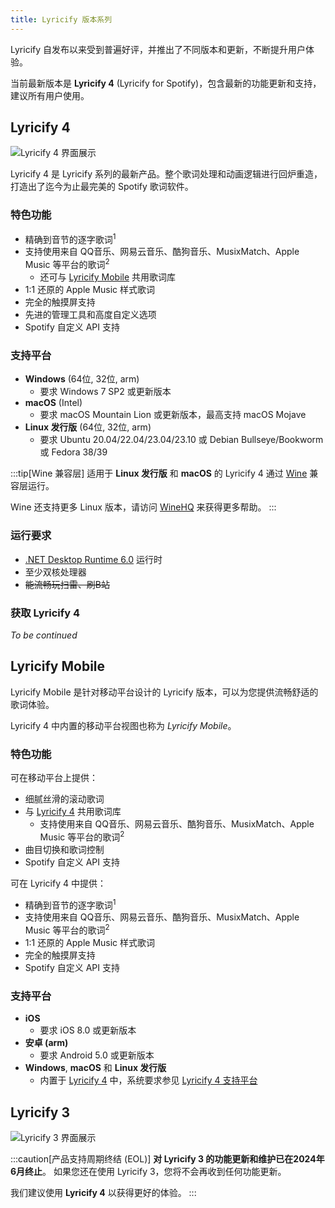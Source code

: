 ```yaml
---
title: Lyricify 版本系列
---
```


Lyricify 自发布以来受到普遍好评，并推出了不同版本和更新，不断提升用户体验。

当前最新版本是 **Lyricify 4** (Lyricify for Spotify)，包含最新的功能更新和支持，建议所有用户使用。

## Lyricify 4

![Lyricify 4 界面展示](@assets/get-started/versions/lyricify-4-zh-cn.png)

Lyricify 4 是 Lyricify 系列的最新产品。整个歌词处理和动画逻辑进行回炉重造，打造出了迄今为止最完美的 Spotify 歌词软件。

### 特色功能

- 精确到音节的逐字歌词<sup>1</sup>
- 支持使用来自 QQ音乐、网易云音乐、酷狗音乐、MusixMatch、Apple Music 等平台的歌词<sup>2</sup>
  - 还可与 [Lyricify Mobile](#lyricify-mobile) 共用歌词库
- 1:1 还原的 Apple Music 样式歌词
- 完全的触摸屏支持
- 先进的管理工具和高度自定义选项
- Spotify 自定义 API 支持

### 支持平台

- **Windows** (64位, 32位, arm)
  - 要求 Windows 7 SP2 或更新版本
- **macOS** (Intel)
  - 要求 macOS Mountain Lion 或更新版本，最高支持 macOS Mojave
- **Linux 发行版** (64位, 32位, arm)
  - 要求 Ubuntu 20.04/22.04/23.04/23.10 或 Debian Bullseye/Bookworm 或 Fedora 38/39

:::tip[Wine 兼容层]
适用于 **Linux 发行版** 和 **macOS** 的 Lyricify 4 通过 [Wine](https://www.winehq.org/) 兼容层运行。

Wine 还支持更多 Linux 版本，请访问 [WineHQ](https://www.winehq.org/) 来获得更多帮助。
:::

### 运行要求

- [.NET Desktop Runtime 6.0](https://dotnet.microsoft.com/zh-cn/download/dotnet/6.0) 运行时
- 至少双核处理器
- ~~能流畅玩扫雷、刷B站~~

### 获取 Lyricify 4

_To be continued_

## Lyricify Mobile

Lyricify Mobile 是针对移动平台设计的 Lyricify 版本，可以为您提供流畅舒适的歌词体验。

Lyricify 4 中内置的移动平台视图也称为 _Lyricify Mobile_。

### 特色功能

可在移动平台上提供：

- 细腻丝滑的滚动歌词
- 与 [Lyricify 4](#lyricify-4) 共用歌词库
  - 支持使用来自 QQ音乐、网易云音乐、酷狗音乐、MusixMatch、Apple Music 等平台的歌词<sup>2</sup>
- 曲目切换和歌词控制
- Spotify 自定义 API 支持

可在 Lyricify 4 中提供：

- 精确到音节的逐字歌词<sup>1</sup>
- 支持使用来自 QQ音乐、网易云音乐、酷狗音乐、MusixMatch、Apple Music 等平台的歌词<sup>2</sup>
- 1:1 还原的 Apple Music 样式歌词
- 完全的触摸屏支持
- Spotify 自定义 API 支持

### 支持平台

- **iOS**
  - 要求 iOS 8.0 或更新版本
- **安卓 (arm)**
  - 要求 Android 5.0 或更新版本
- **Windows**, **macOS** 和 **Linux 发行版**
  - 内置于 [Lyricify 4](#lyricify-4) 中，系统要求参见 [Lyricify 4 支持平台](#支持平台)

## Lyricify 3

![Lyricify 3 界面展示](@assets/get-started/versions/lyricify-3-zh-cn.png)

:::caution[产品支持周期终结 (EOL)]
**对 Lyricify 3 的功能更新和维护已在2024年6月终止**。 如果您还在使用 Lyricify 3，您将不会再收到任何功能更新。

我们建议使用 **Lyricify 4** 以获得更好的体验。
:::
